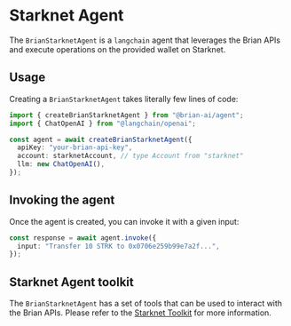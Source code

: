 # Starknet Agent

The `BrianStarknetAgent` is a `langchain` agent that leverages the Brian APIs and execute operations on the provided wallet on Starknet.

## Usage

Creating a `BrianStarknetAgent` takes literally few lines of code:

```typescript
import { createBrianStarknetAgent } from "@brian-ai/agent";
import { ChatOpenAI } from "@langchain/openai";

const agent = await createBrianStarknetAgent({
  apiKey: "your-brian-api-key",
  account: starknetAccount, // type Account from "starknet"
  llm: new ChatOpenAI(),
});
```

## Invoking the agent

Once the agent is created, you can invoke it with a given input:

```typescript
const response = await agent.invoke({
  input: "Transfer 10 STRK to 0x0706e259b99e7a2f...",
});
```

## Starknet Agent toolkit

The `BrianStarknetAgent` has a set of tools that can be used to interact with the Brian APIs. Please refer to the [Starknet Toolkit](/toolkits/starknet) for more information.
